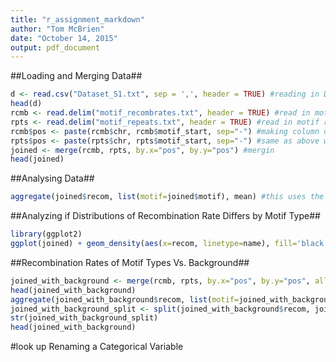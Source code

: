 ```yaml
---
title: "r_assignment_markdown"
author: "Tom McBrien"
date: "October 14, 2015"
output: pdf_document
---
```


##Loading and Merging Data##

```r
d <- read.csv("Dataset_S1.txt", sep = ',', header = TRUE) #reading in Data
head(d)
rcmb <- read.delim("motif_recombrates.txt", header = TRUE) #read in motif recomb rates data
rpts <- read.delim("motif_repeats.txt", header = TRUE) #read in motif repeat rates data
rcmb$pos <- paste(rcmb$chr, rcmb$motif_start, sep="-") #making column of specific positions per chromosome
rpts$pos <- paste(rpts$chr, rpts$motif_start, sep="-") #same as above with repeats file
joined <- merge(rcmb, rpts, by.x="pos", by.y="pos") #mergin
head(joined)
```

##Analysing Data##

```r
aggregate(joined$recom, list(motif=joined$motif), mean) #this uses the aggregate function to give two separate means of recombination rates: one for one motif and one for another
```

##Analyzing if Distributions of Recombination Rate Differs by Motif Type##

```r
library(ggplot2)
ggplot(joined) + geom_density(aes(x=recom, linetype=name), fill='black', alpha=0.5)
```

##Recombination Rates of Motif Types Vs. Background##

```r
joined_with_background <- merge(rcmb, rpts, by.x="pos", by.y="pos", all.x = TRUE) #merging with left outer join
head(joined_with_background)
aggregate(joined_with_background$recom, list(motif=joined_with_background$motif), mean)
joined_with_background_split <- split(joined_with_background$recom, joined_with_background$name)
str(joined_with_background_split)
head(joined_with_background)
```
#look up Renaming a Categorical Variable

